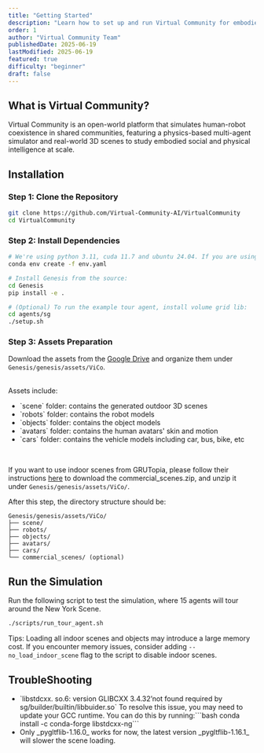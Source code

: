 ```yaml
---
title: "Getting Started"
description: "Learn how to set up and run Virtual Community for embodied social and physical intelligence research"
order: 1
author: "Virtual Community Team"
publishedDate: 2025-06-19
lastModified: 2025-06-19
featured: true
difficulty: "beginner"
draft: false
---
```


## What is Virtual Community?

Virtual Community is an open-world platform that simulates human-robot coexistence in shared communities, featuring a physics-based multi-agent simulator and real-world 3D scenes to study embodied social and physical intelligence at scale.

## Installation

### Step 1: Clone the Repository

```bash
git clone https://github.com/Virtual-Community-AI/VirtualCommunity
cd VirtualCommunity
```

### Step 2: Install Dependencies

```bash
# We're using python 3.11, cuda 11.7 and ubuntu 24.04. If you are using a different version, please modify the env.yaml file accordingly.
conda env create -f env.yaml

# Install Genesis from the source:
cd Genesis
pip install -e .

# (Optional) To run the example tour agent, install volume grid lib:
cd agents/sg
./setup.sh
```

### Step 3: Assets Preparation

Download the assets from the [Google Drive](https://drive.google.com/drive/u/2/folders/15XR80efNfgdpYi-5dXh3lJ35p9WBqFc5) and organize them under `Genesis/genesis/assets/ViCo`.

<br />
Assets include:
<ul class="list-disc ml-6">
  <li>`scene` folder: contains the generated outdoor 3D scenes</li>
  <li>`robots` folder: contains the robot models</li>
  <li>`objects` folder: contains the object models</li>
  <li>`avatars` folder: contains the human avatars' skin and motion</li>
  <li>`cars` folder: contains the vehicle models including car, bus, bike, etc</li>
</ul>
<br />

If you want to use indoor scenes from GRUTopia, please follow their instructions [here](https://github.com/OpenRobotLab/GRUtopia?tab=readme-ov-file#%EF%B8%8F-assets) to download the commercial_scenes.zip, and unzip it under `Genesis/genesis/assets/ViCo/`.
<br />

After this step, the directory structure should be:

```
Genesis/genesis/assets/ViCo/
├── scene/
├── robots/
├── objects/
├── avatars/
├── cars/
└── commercial_scenes/ (optional)
```

## Run the Simulation

Run the following script to test the simulation, where 15 agents will tour around the New York Scene.

```bash
./scripts/run_tour_agent.sh
```

Tips: Loading all indoor scenes and objects may introduce a large memory cost. If you encounter memory issues, consider adding `--no_load_indoor_scene` flag to the script to disable indoor scenes.

## TroubleShooting

<ul class="list-disc ml-6">
  <li>`libstdcxx. so.6: version GLIBCXX 3.4.32’not found required by sg/builder/builtin/libbuider.so` To resolve this issue, you may need to update your GCC runtime. You can do this by running:```bash conda install -c conda-forge libstdcxx-ng```</li>
  <li>Only _pygltflib-1.16.0_ works for now, the latest version _pygltflib-1.16.1_ will slower the scene loading.</li>
</ul>
